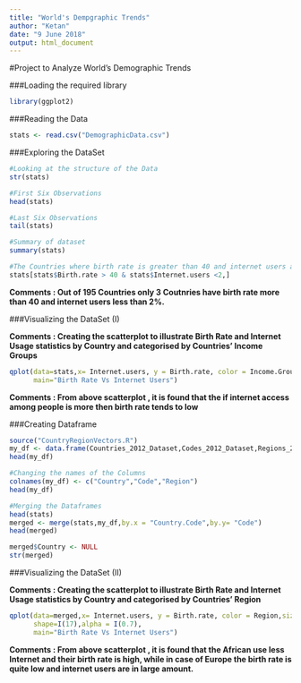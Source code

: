 ```yaml
---
title: "World's Dempgraphic Trends"
author: "Ketan"
date: "9 June 2018"
output: html_document
---
```


#Project to Analyze World's Demographic Trends

###Loading the required library

```r
library(ggplot2)
```

###Reading the Data

```r
stats <- read.csv("DemographicData.csv")
```

###Exploring the DataSet
```r
#Looking at the structure of the Data
str(stats)

#First Six Observations
head(stats)

#Last Six Observations
tail(stats)

#Summary of dataset
summary(stats)

#The Countries where birth rate is greater than 40 and internet users are less than 2%
stats[stats$Birth.rate > 40 & stats$Internet.users <2,]
```
**Comments : Out of 195 Countries only 3 Coutnries have birth rate more than 40 and internet users less than 2%.**

###Visualizing the DataSet (I)

**Comments : Creating the scatterplot to illustrate Birth Rate and Internet Usage statistics by Country and categorised by Countries' Income Groups**

```r
qplot(data=stats,x= Internet.users, y = Birth.rate, color = Income.Group,size=I(2),
      main="Birth Rate Vs Internet Users")
```

**Comments : From above scatterplot , it is found that the if internet access among people is more then birth rate tends to low **

###Creating Dataframe
```r
source("CountryRegionVectors.R")
my_df <- data.frame(Countries_2012_Dataset,Codes_2012_Dataset,Regions_2012_Dataset)
head(my_df)

#Changing the names of the Columns
colnames(my_df) <- c("Country","Code","Region")
head(my_df)

#Merging the Dataframes
head(stats)
merged <- merge(stats,my_df,by.x = "Country.Code",by.y= "Code")
head(merged)

merged$Country <- NULL
str(merged)

```
###Visualizing the DataSet (II)

**Comments : Creating the scatterplot to illustrate Birth Rate and Internet Usage statistics by Country and categorised by Countries' Region**

```r
qplot(data=merged,x= Internet.users, y = Birth.rate, color = Region,size=I(2),
      shape=I(17),alpha = I(0.7),
      main="Birth Rate Vs Internet Users")
```

**Comments : From above scatterplot , it is found that the African use less Internet and their birth rate is high, while in case of Europe the birth rate is quite low and internet users are in large amount. **
